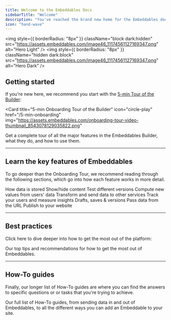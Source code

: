 ```yaml
---
title: Welcome to the Embeddables Docs
sidebarTitle: "Welcome"
description: "You've reached the brand new home for the Embeddables documentation"
icon: "hand-wave"
---
```


<img
  style={{ borderRadius: "8px" }}
  className="block dark:hidden"
  src="https://assets.embeddables.com/image46_11174561127169347.png"
  alt="Hero Light"
/>
<img
  style={{ borderRadius: "8px" }}
  className="hidden dark:block"
  src="https://assets.embeddables.com/image46_11174561127169347.png"
  alt="Hero Dark"
/>

## Getting started

If you're new here, we recommend you start with the [5-min Tour of the Builder](/5-min-onboarding):


<Card
  title="5-min Onboarding Tour of the Builder"
  icon="circle-play"
  href="/5-min-onboarding"
  img="https://assets.embeddables.com/onboarding-tour-video-thumbnail_8543078129035822.png"
>
  Get a complete tour of all the major features in the Embeddables Builder, what they do, and how to use them.
</Card>

----

## Learn the key features of Embeddables

To go deeper than the Onboarding Tour, we recommend reading through the following sections, which go into how each feature works in more detail.

<CardGroup cols={3}>
  <Card title="User Data" icon="database" href="/features/user-data">
    How data is stored
  </Card>
  <Card title="Conditions" icon="split" href="/features/conditions">
    Show/hide content 
  </Card>
  <Card title="Split Testing" icon="flask" href="/features/split-tests">
    Test different versions
  </Card>
  <Card title="Computed Fields" icon="brackets-curly" href="/features/computed-fields">
    Compute new values from users' data
  </Card>
  <Card title="Actions" icon="code" href="/features/actions">
    Transform and send data to other services
  </Card>
  <Card title="Analytics" icon="chart-line-up" href="/features/analytics">
    Track your users and measure insights
  </Card>
  <Card title="Version Control" icon="floppy-disk" href="/features/saving-and-version-control">
    Drafts, saves & versions
  </Card>
  <Card title="URL Params" icon="vial" href="/features/url-params">
    Pass data from the URL
  </Card>
  <Card title="Going live" icon="rocket-launch" href="/features/publish-to-your-site">
    Publish to your website
  </Card>
</CardGroup>


-----

## Best practices

Click here to dive deeper into how to get the most out of the platform:

<Card title="Best Practices" icon="lightbulb" href="/best-practices">
  Our top tips and recommendations for how to get the most out of Embeddables.
</Card>

----

## How-To guides

Finally, our longer list of How-To guides are where you can find the answers to specific questions or or tasks that you're trying to achieve.

<Card title="How-To guides" icon="code" href="/how-to">
  Our full list of How-To guides, from sending data in and out of Embeddables, to all the different ways you can add an Embeddable to your site.
</Card>
